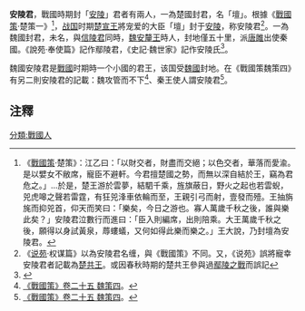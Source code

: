 '''安陵君'''，戰國時期封「[[安陵國|安陵]]」君者有兩人，一為楚國封君，名「壇」。根據《[[戰國策|戰國策]]·楚策一》<ref>《[[戰國策|戰國策]]·楚策》：江乙曰：「以財交者，財盡而交絕；以色交者，華落而愛渝。是以嬖女不敝席，寵臣不避軒。今君擅楚國之勢，而無以深自結於王，竊為君危之。」...於是，楚王游於雲夢，結駟千乘，旌旗蔽日，野火之起也若雲蜺，兕虎嗥之聲若雷霆，有狂兕浲車依輪而至，王親引弓而射，壹發而殪。王抽旃旄而抑兕首，仰天而笑曰：「樂矣，今日之游也。寡人萬歲千秋之後，誰與樂此矣？」安陵君泣數行而進曰：「臣入則編席，出則陪乘。大王萬歲千秋之後，願得以身試黃泉，蓐螻蟻，又何如得此樂而樂之。」王大說，乃封壇為安陵君。</ref>，[[战国|战国]]时期[[楚宣王|楚宣王]]將宠爱的大臣「壇」封于[[安陵|安陵]]，称安陵君<ref>《[[说苑|说苑]]·权谋篇》以為安陵君名缠，與《戰國策》不同。又，《说苑》誤將寵幸安陵君者記載為[[楚共王|楚共王]]。或因春秋時期的楚共王參與過[[鄢陵之戰|鄢陵之戰]]而誤記</ref>。一為魏國封君，未名，與[[信陵君|信陵君]]同時，[[魏安釐王|魏安釐王]]時人，封地僅五十里，派[[唐雎|唐雎]]出使秦國。《說苑‧奉使篇》記作鄢陵君，《史記‧魏世家》記作安陵氏<ref>{{cite web |author1=方斌 |title=【青玉獸鈕「安陵君印」】 |url=https://www.dpm.org.cn/collection/seal/229868.html |accessdate=2019-04-30 |archive-date=2019-04-30 |archive-url=https://web.archive.org/web/20190430065315/https://www.dpm.org.cn/collection/seal/229868.html |dead-url=no }}</ref>。

魏國安陵君是[[戰國|戰國]]时期時一个小國的君王，该国受[[魏国_(战国)|魏國]]封地。在《戰國策魏策四》有另二則安陵君的記載：魏攻管而不下<ref name="魏攻管而不下">[[s:戰國策/卷25|《戰國策》卷二十五 魏策四]]。</ref>、秦王使人謂安陵君<ref name="秦王使人謂安陵君">[[s:戰國策/卷25|《戰國策》卷二十五 魏策四]]。</ref>。

==注釋==
{{Wikisourceshas|戰國策/卷25|戰國策/卷14|昭明文選/卷23}}
{{reflist}}
[[分類:戰國人|分類:戰國人]]